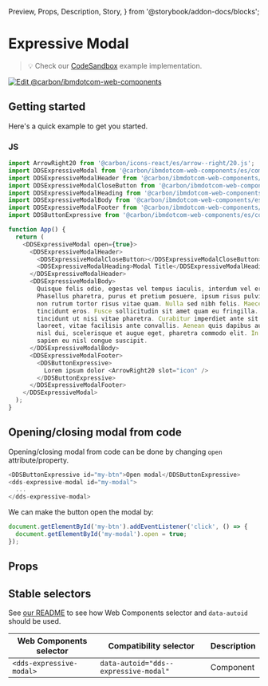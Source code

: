   Preview,
  Props,
  Description,
  Story,
} from '@storybook/addon-docs/blocks';

# Expressive Modal

> 💡 Check our
> [CodeSandbox](https://githubbox.com/carbon-design-system/carbon-for-ibm-dotcom/tree/v1/packages/web-components/examples/codesandbox/components-react/expressive-modal)
> example implementation.

[![Edit @carbon/ibmdotcom-web-components](https://codesandbox.io/static/img/play-codesandbox.svg)](https://githubbox.com/carbon-design-system/carbon-for-ibm-dotcom/tree/v1/packages/web-components/examples/codesandbox/components-react/expressive-modal)

## Getting started

Here's a quick example to get you started.

### JS

```javascript
import ArrowRight20 from '@carbon/icons-react/es/arrow--right/20.js';
import DDSExpressiveModal from '@carbon/ibmdotcom-web-components/es/components-react/expressive-modal/expressive-modal';
import DDSExpressiveModalHeader from '@carbon/ibmdotcom-web-components/es/components-react/expressive-modal/expressive-modal-header';
import DDSExpressiveModalCloseButton from '@carbon/ibmdotcom-web-components/es/components-react/expressive-modal/expressive-modal-close-button';
import DDSExpressiveModalHeading from '@carbon/ibmdotcom-web-components/es/components-react/expressive-modal/expressive-modal-heading';
import DDSExpressiveModalBody from '@carbon/ibmdotcom-web-components/es/components-react/expressive-modal/expressive-modal-body';
import DDSExpressiveModalFooter from '@carbon/ibmdotcom-web-components/es/components-react/expressive-modal/expressive-modal-footer';
import DDSButtonExpressive from '@carbon/ibmdotcom-web-components/es/components-react/button/button';

function App() {
  return (
    <DDSExpressiveModal open={true}>
      <DDSExpressiveModalHeader>
        <DDSExpressiveModalCloseButton></DDSExpressiveModalCloseButton>
        <DDSExpressiveModalHeading>Modal Title</DDSExpressiveModalHeading>
      </DDSExpressiveModalHeader>
      <DDSExpressiveModalBody>
        Quisque felis odio, egestas vel tempus iaculis, interdum vel eros.
        Phasellus pharetra, purus et pretium posuere, ipsum risus pulvinar leo,
        non rutrum tortor risus vitae quam. Nulla sed nibh felis. Maecenas nec
        tincidunt eros. Fusce sollicitudin sit amet quam eu fringilla. Donec
        tincidunt ut nisi vitae pharetra. Curabitur imperdiet ante sit amet mi
        laoreet, vitae facilisis ante convallis. Aenean quis dapibus augue. Sed
        nisl dui, scelerisque et augue eget, pharetra commodo elit. In venenatis
        sapien eu nisl congue suscipit.
      </DDSExpressiveModalBody>
      <DDSExpressiveModalFooter>
        <DDSButtonExpressive>
          Lorem ipsum dolor <ArrowRight20 slot="icon" />
        </DDSButtonExpressive>
      </DDSExpressiveModalFooter>
    </DDSExpressiveModal>
  );
}
```

## Opening/closing modal from code

Opening/closing modal from code can be done by changing `open`
attribute/property.

```javascript
<DDSButtonExpressive id="my-btn">Open modal</DDSButtonExpressive>
<dds-expressive-modal id="my-modal">
  ...
</dds-expressive-modal>
```

We can make the button open the modal by:

```javascript
document.getElementById('my-btn').addEventListener('click', () => {
  document.getElementById('my-modal').open = true;
});
```

## Props

<Props of={PropTypesRef} />

## Stable selectors

See
[our README](https://github.com/carbon-design-system/carbon-for-ibm-dotcom/tree/v1/packages/web-components#stable-selectors-for-analytics-and-integratione2e-testing-in-web-components)
to see how Web Components selector and `data-autoid` should be used.

| Web Components selector  | Compatibility selector                | Description |
| ------------------------ | ------------------------------------- | ----------- |
| `<dds-expressive-modal>` | `data-autoid="dds--expressive-modal"` | Component   |

<Description markdown={contributing} />
